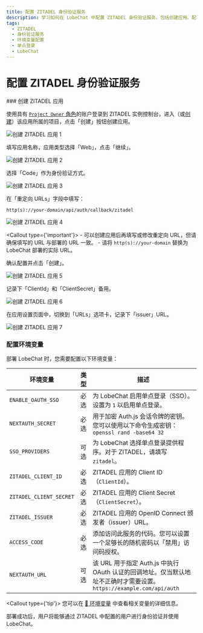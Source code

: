 ```yaml
---
title: 配置 ZITADEL 身份验证服务
description: 学习如何在 LobeChat 中配置 ZITADEL 身份验证服务，包括创建应用、配置环境变量等步骤。
tags:
  - ZITADEL
  - 身份验证服务
  - 环境变量配置
  - 单点登录
  - LobeChat
---
```

# 配置 ZITADEL 身份验证服务

<Steps>
  ### 创建 ZITADEL 应用

  使用具有 [`Project Owner` 角色](https://zitadel.com/docs/guides/manage/console/managers#roles)的账户登录到 ZITADEL 实例控制台，进入（或[创建](https://zitadel.com/docs/guides/manage/console/projects#create-a-project)）该应用所属的项目，点击「创建」按钮创建应用。

  <Image alt="创建 ZITADEL 应用 1" inStep src="https://github.com/lobehub/lobe-chat/assets/8692892/3564110d-bef9-47f3-b775-e5f28b4275b2" />

  填写应用名称，应用类型选择「Web」，点击「继续」。

  <Image alt="创建 ZITADEL 应用 2" inStep src="https://github.com/lobehub/lobe-chat/assets/8692892/12451b47-8dcd-40a9-b18d-2806b07efecc" />

  选择「Code」作为身份验证方式。

  <Image alt="创建 ZITADEL 应用 3" inStep src="https://github.com/lobehub/lobe-chat/assets/8692892/9d5cb651-ad10-47c7-8c8b-2256163c5521" />

  在「重定向 URLs」字段中填写：

  ```
  http(s)://your-domain/api/auth/callback/zitadel
  ```

  <Image alt="创建 ZITADEL 应用 4" inStep src="https://github.com/lobehub/lobe-chat/assets/8692892/1699bf46-0c8d-4238-9eb5-34282bfe529a" />

  <Callout type={'important'}>
    - 可以创建应用后再填写或修改重定向 URL，但请确保填写的 URL 与部署的 URL 一致。
    - 请将 `http(s)://your-domain` 替换为 LobeChat 部署的实际 URL。
 
</Callout>

  确认配置并点击「创建」。

  <Image alt="创建 ZITADEL 应用 5" inStep src="https://github.com/lobehub/lobe-chat/assets/8692892/375b3d73-6796-465c-9063-f2762093f763" />

  记录下「ClientId」和「ClientSecret」备用。

  <Image alt="创建 ZITADEL 应用 6" inStep src="https://github.com/lobehub/lobe-chat/assets/8692892/40bb6b4c-18e0-4ae5-abae-ae0cf202cf08" />

  在应用设置页面中，切换到「URLs」选项卡，记录下「issuer」URL。

  <Image alt="创建 ZITADEL 应用 7" inStep src="https://github.com/lobehub/lobe-chat/assets/8692892/79c55d44-8dcb-429c-a072-d3eb014bbceb" />

  ### 配置环境变量

  部署 LobeChat 时，您需要配置以下环境变量：

  | 环境变量               | 类型      | 描述                                                                                                                                                                                                |
  | ----------------------- | -------- | --------------------------------------------------------------------------------------------------------------------------------------------------------------------------------------------------- |
  | `ENABLE_OAUTH_SSO`      | 必选    | 为 LobeChat 启用单点登录（SSO）。设置为 `1` 以启用单点登录。                                                                                                                                       |
  | `NEXTAUTH_SECRET`       | 必选 | 用于加密 Auth.js 会话令牌的密钥。您可以使用以下命令生成密钥：`openssl rand -base64 32`                                                                                                             |
  | `SSO_PROVIDERS`         | 可选     | 为 LobeChat 选择单点登录提供程序。对于 ZITADEL，请填写 `zitadel`。                                                                                                                                 |
  | `ZITADEL_CLIENT_ID`     | 必选   | ZITADEL 应用的 Client ID（`ClientId`）。                                                                                                                                                   |
  | `ZITADEL_CLIENT_SECRET` | 必选   | ZITADEL 应用的 Client Secret（`ClientSecret`）。                                                                                                                                           |
  | `ZITADEL_ISSUER`        | 必选   | ZITADEL 应用的 OpenID Connect 颁发者（issuer）URL。                                                                                                                                            |
  | `ACCESS_CODE`           | 必选   | 添加访问此服务的代码。您可以设置一个足够长的随机密码以「禁用」访问码授权。                                                                                                              |
  | `NEXTAUTH_URL`          | 可选     | 该 URL 用于指定 Auth.js 中执行 OAuth 认证的回调地址。仅当默认地址不正确时才需要设置。`https://example.com/api/auth`                                                                          |

  <Callout type={'tip'}>
    您可以在 [📘 环境变量](/zh/self-hosting/environment-variables/auth#zitadel) 中查看相关变量的详细信息。
 
</Callout>
</Steps>

<Callout>
  部署成功后，用户将能够通过 ZITADEL 中配置的用户进行身份验证并使用 LobeChat。
</Callout>
